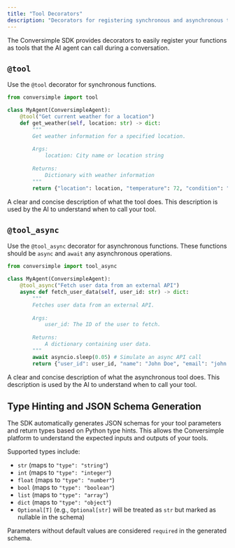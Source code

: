 ```yaml
---
title: "Tool Decorators"
description: "Decorators for registering synchronous and asynchronous tools."
---
```


The Conversimple SDK provides decorators to easily register your functions as tools that the AI agent can call during a conversation.

## `@tool`

Use the `@tool` decorator for synchronous functions.

```python
from conversimple import tool

class MyAgent(ConversimpleAgent):
    @tool("Get current weather for a location")
    def get_weather(self, location: str) -> dict:
        """
        Get weather information for a specified location.
        
        Args:
            location: City name or location string
            
        Returns:
            Dictionary with weather information
        """
        return {"location": location, "temperature": 72, "condition": "sunny"}
```

<ParamField path="description" type="str" required>
  A clear and concise description of what the tool does. This description is used by the AI to understand when to call your tool.
</ParamField>

## `@tool_async`

Use the `@tool_async` decorator for asynchronous functions. These functions should be `async` and `await` any asynchronous operations.

```python
from conversimple import tool_async

class MyAgent(ConversimpleAgent):
    @tool_async("Fetch user data from an external API")
    async def fetch_user_data(self, user_id: str) -> dict:
        """
        Fetches user data from an external API.
        
        Args:
            user_id: The ID of the user to fetch.
            
        Returns:
            A dictionary containing user data.
        """
        await asyncio.sleep(0.05) # Simulate an async API call
        return {"user_id": user_id, "name": "John Doe", "email": "john.doe@example.com"}
```

<ParamField path="description" type="str" required>
  A clear and concise description of what the asynchronous tool does. This description is used by the AI to understand when to call your tool.
</ParamField>

## Type Hinting and JSON Schema Generation

The SDK automatically generates JSON schemas for your tool parameters and return types based on Python type hints. This allows the Conversimple platform to understand the expected inputs and outputs of your tools.

Supported types include:

- `str` (maps to `"type": "string"`)
- `int` (maps to `"type": "integer"`)
- `float` (maps to `"type": "number"`)
- `bool` (maps to `"type": "boolean"`)
- `list` (maps to `"type": "array"`)
- `dict` (maps to `"type": "object"`)
- `Optional[T]` (e.g., `Optional[str]` will be treated as `str` but marked as nullable in the schema)

Parameters without default values are considered `required` in the generated schema.